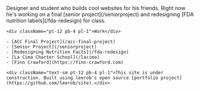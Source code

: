 
<div className="grid md:grid-cols-2 mt-12 md:mt-20">
  <div className="flex flex-col pb-10 max-w-[500px] mx-auto md:mx-0 justify-center">
    <div className="leading-[1.5] font-[family-name:var(--font-baskerville)]">
      Designer and student who builds cool websites for his friends.
      Right now he's working on a final [senior project](/seniorproject)
      and redesigning [FDA nutrition labels](/fda-redesign) for class.
    </div>

    <div className="pt-12 pb-4 pl-1">Work</div>
    
    - [ACC Final Project](/acc-final-project)
    - [Senior Project](/seniorproject)
    - [Redesigning Nutrition Facts](/fda-redesign)
    - [La Cima Charter School](/lacima)
    - [Finn Crawford](https://finn-crawford.com)

    <div className="text-sm pt-12 pb-4 pl-1">This site is under construction. Built using leerob's open source [portfolio project](https://github.com/leerob/site).</div>

  </div>
  <div className="py-10 md:overflow-y-scroll md:max-h-screen md:fixed md:right-4 md:top-0 md:max-w-[50vw] mx-auto md:mx-0">
  <Featured/>
  </div>
</div>